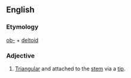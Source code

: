 == English ==

===Etymology===

[[ob-]] + [[deltoid]]

===Adjective===
{{en-adj|-}}
#{{botany|of leaves}} [[triangular|Triangular]] and attached to the [[stem]] via a [[tip]].